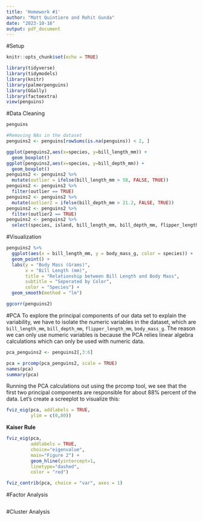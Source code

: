 ```yaml
---
title: 'Homework #1'
author: "Matt Quintiere and Rohit Gunda"
date: "2023-10-16"
output: pdf_document
---
```

#Setup

```r
knitr::opts_chunk$set(echo = TRUE)
```


```r
library(tidyverse)
library(tidymodels)
library(knitr)
library(palmerpenguins)
library(GGally)
library(factoextra)
view(penguins)
```


#Data Cleaning
```r
penguins
```

```r
#Removing NAs in the dataset
penguins2 <- penguins[rowSums(is.na(penguins)) < 2, ]
```

```r
ggplot(penguins2,aes(x=species, y=bill_length_mm)) + 
  geom_boxplot() 
ggplot(penguins2,aes(x=species, y=bill_depth_mm)) + 
  geom_boxplot() 
penguins2 <- penguins2 %>% 
  mutate(outlier = ifelse(bill_length_mm > 58, FALSE, TRUE))
penguins2 <- penguins2 %>% 
  filter(outlier == TRUE)
penguins2 <- penguins2 %>% 
  mutate(outlier2 = ifelse(bill_depth_mm > 21.2, FALSE, TRUE))
penguins2 <- penguins2 %>% 
  filter(outlier2 == TRUE)
penguins2 <- penguins2 %>% 
  select(species, island, bill_length_mm, bill_depth_mm, flipper_length_mm, body_mass_g, sex, year)
```
#Visualization
```r
penguins2 %>% 
  ggplot(aes(x = bill_length_mm, y = body_mass_g, color = species)) +
  geom_point() +
  labs(y = "Body Mass (Grams)",
       x = "Bill Length (mm)",
       title = "Relationship between Bill Length and Body Mass",
       subtitle = "Seperated by Color",
       color = "Species") +
  geom_smooth(method = "lm")
```

```r
ggcorr(penguins2)
```

#PCA
To explore the principal components of our data set to explain the variability, we have to isolate the numeric variables in the dataset, which are `bill_length_mm`, `bill_depth_mm`, `flipper_length_mm`, `body_mass_g`. The reason we can only use numeric variables is because the PCA relies linear algebra calculations which can only be used with numeric data.
```r
pca_penguins2 <- penguins2[,3:6]

pca = prcomp(pca_penguins2, scale = TRUE)
names(pca)
summary(pca)
```
Running the PCA calculations out using the prcomp tool, we see that the first two principal components are responsible for about 88% percent of the data. Let's create a screeplot to visualize this: 
```r
fviz_eig(pca, addlabels = TRUE,
         ylim = c(0,80))
```
**Kaiser Rule**
```r
fviz_eig(pca, 
         addlabels = TRUE, 
         choice="eigenvalue",
         main="Figure 2") +
         geom_hline(yintercept=1, 
         linetype="dashed", 
         color = "red")

```

```r
fviz_contrib(pca, choice = "var", axes = 1)
```

#Factor Analysis
```r

```
#Cluster Analysis


